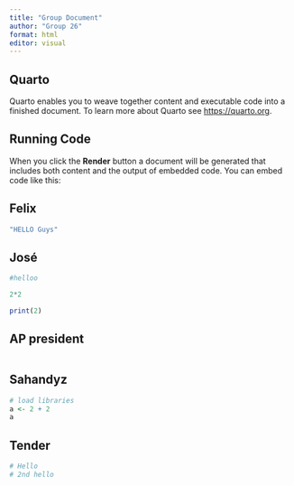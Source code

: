 ```yaml
---
title: "Group Document"
author: "Group 26"
format: html
editor: visual
---
```


## Quarto

Quarto enables you to weave together content and executable code into a finished document. To learn more about Quarto see <https://quarto.org>.

## Running Code

When you click the **Render** button a document will be generated that includes both content and the output of embedded code. You can embed code like this:

## Felix

```r
"HELLO Guys"
```

## José

```r
#helloo

2*2

print(2)


```

## AP president

```r

```

## Sahandyz

```r
# load libraries
a <- 2 + 2
a
```

## Tender

```r
# Hello
# 2nd hello
```
